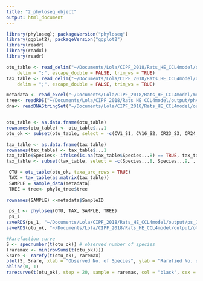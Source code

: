 ```yaml
---
title: "2_phyloseq_object"
output: html_document
---
```


```r
library(phyloseq); packageVersion("phyloseq")
library(ggplot2); packageVersion("ggplot2")
library(readr)
library(readxl)
library(readr)

otu_table <- read_delim("~/Documents/Lola/CIPF_2018/Rats_HE_CCL4model/output/Tables/otu_table.csv", 
    delim = ";", escape_double = FALSE, trim_ws = TRUE)
tax_table <- read_delim("~/Documents/Lola/CIPF_2018/Rats_HE_CCL4model/output/Tables/tax_table.csv", 
    delim = ";", escape_double = FALSE, trim_ws = TRUE)

metadata <- read_excel("~/Documents/Lola/CIPF_2018/Rats_HE_CCL4model/metadata.xlsx")
tree<- readRDS("~/Documents/Lola/CIPF_2018/Rats_HE_CCL4model/output/phylo_tree.rds")
dna<- readDNAStringSet("~/Documents/Lola/CIPF_2018/Rats_HE_CCL4model/output/ASV.fasta")


otu_table <- as.data.frame(otu_table)
rownames(otu_table) <- otu_table$...1
otu_ok <- subset(otu_table, select = -c(CV1_S1, CV16_S2, CR23_S3, CR24_S4, CC34_36_S5, CC37_1_S6, CCR55_S7, CCR56_S8, ...1))

tax_table <- as.data.frame(tax_table)
rownames(tax_table) <- tax_table$...1
tax_table$Species<- ifelse(is.na(tax_table$Species...8) == TRUE, tax_table$Species...9, ifelse(is.na(tax_table$Species...8) == FALSE, tax_table$Species...8, "NA"))
tax_table <- subset(tax_table, select = -c(Species...8, Species...9, ...1))

 OTU = otu_table(otu_ok, taxa_are_rows = TRUE)
 TAX = tax_table(as.matrix(tax_table))
 SAMPLE = sample_data(metadata)
 TREE = tree<- phylo_tree$tree
 
rownames(SAMPLE) <-metadata$SampleID

 ps_1 <- phyloseq(OTU, TAX, SAMPLE, TREE)
 ps_1
saveRDS(ps_1, "~/Documents/Lola/CIPF_2018/Rats_HE_CCL4model/output/ps_1.Rds")  
saveRDS(otu_ok, "~/Documents/Lola/CIPF_2018/Rats_HE_CCL4model/output/otu_ok.Rds")  

#Rarefaction curve
S <- specnumber(t(otu_ok)) # observed number of species
(raremax <- min(rowSums(t(otu_ok))))
Srare <- rarefy(t(otu_ok), raremax)
plot(S, Srare, xlab = "Observed No. of Species", ylab = "Rarefied No. of Species")
abline(0, 1)
rarecurve(t(otu_ok), step = 20, sample = raremax, col = "black", cex = 0.6)
```

